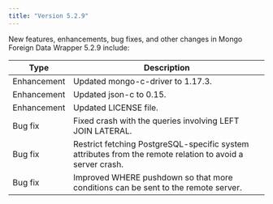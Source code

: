 ```yaml
---
title: "Version 5.2.9"
---
```


New features, enhancements, bug fixes, and other changes in Mongo Foreign Data Wrapper 5.2.9 include:

| Type        | Description                                  |
| ----------- |--------------------------------------------- |
| Enhancement | Updated mongo-c-driver to 1.17.3. |
| Enhancement | Updated json-c to 0.15.       |
| Enhancement | Updated LICENSE file.                        |
| Bug fix     | Fixed crash with the queries involving LEFT JOIN LATERAL. |
| Bug fix     | Restrict fetching PostgreSQL-specific system attributes from the remote relation to avoid a server crash. |
| Bug fix     | Improved WHERE pushdown so that more conditions can be sent to the remote server. |






